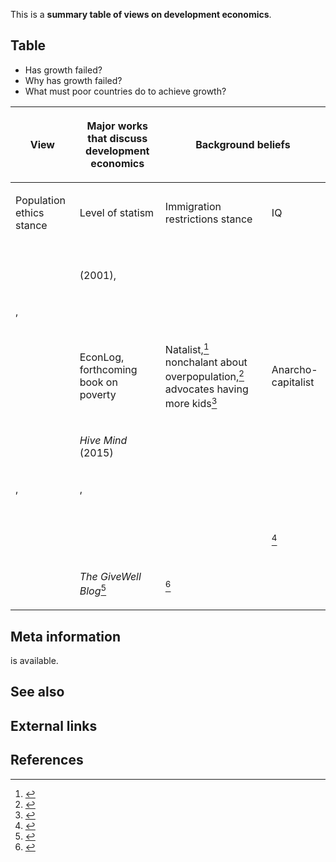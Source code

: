 This is a '''summary table of views on development economics'''.

==Table==

* Has growth failed?
* Why has growth failed?
* What must poor countries do to achieve growth?

{| class="wikitable"
! rowspan="2" | View
! rowspan="2" | Major works that discuss development economics
! colspan="3" | Background beliefs
! colspan="3" | Level of emphasis on explanations for differential growth
|-
! Population ethics stance
! Level of statism
! Immigration restrictions stance
! IQ
! Geography
! Governance
|-
| {{w|Jeffrey Sachs}}
| ''{{w|The End of Poverty}}''
|
|
|
|
| Large emphasis<ref>From ''{{w|Poor Economics}}'': "Jeffrey Sachs, adviser to the United Nations, director of the Earth Institute at Columbia University in New York City, and one such expert, has an answer to all these questions: Poor countries are poor because they are hot, infertile, malaria infested, often landlocked; this makes it hard for them to be productive without an initial large investment to help them deal with these endemic problems. But they cannot pay for the investments precisely because they are poor—they are in what economists call a 'poverty trap.' Until something is done about these problems, neither free markets nor democracy will do very much for them."</ref>
|-
| {{w|William Easterly}} || ''{{w|The Elusive Quest for Growth}}'' (2001), ''{{w|The White Man's Burden}}'' ||
|-
| {{w|Abhijit Banerjee}}, {{w|Esther Duflo}} || ''{{w|Poor Economics}}'' ||
|-
| {{w|Bryan Caplan}}
| EconLog, forthcoming book on poverty
| Natalist,<ref>{{cite web |url=http://econlog.econlib.org/archives/2011/12/a_cursory_rejec.html |title=A Cursory Rejection of Anti-Natalism |first=Bryan |last=Caplan |date=December 7, 2011 |accessdate=September 9, 2017 |publisher=[[wikipedia:EconLog|EconLog]]}}</ref> nonchalant about overpopulation,<ref>{{cite web |url=http://econlog.econlib.org/archives/2011/12/the_julian_simo.html |title=The Julian Simon Club |date=December 9, 2011 |first=Bryan |last=Caplan |accessdate=September 9, 2017 |publisher=[[wikipedia:EconLog|EconLog]]}}</ref> advocates having more kids<ref>{{cite web |url=http://lesswrong.com/lw/col/review_selfish_reasons_to_have_more_kids/ |first=John |last=Salvatier |title=Review: Selfish Reasons to Have More Kids |date=May 29, 2012 |accessdate=September 9, 2017 |publisher=[[wikipedia:LessWrong|LessWrong]]}}</ref>
| Anarcho-capitalist
| Advocates open borders<ref>{{cite web |url=https://openborders.info/bryan-caplan/ |title=Bryan Caplan |date=September 13, 2015 |publisher=Open Borders: The Case |accessdate=September 9, 2017}}</ref>
| IQ realist,<ref>{{cite web |url=http://econlog.econlib.org/archives/2017/04/iq_with_conscie.html |title=IQ With Conscience |date=April 18, 2017 |accessdate=September 9, 2017 |publisher=[[wikipedia:EconLog|EconLog]]}}</ref><ref>{{cite web |url=http://econlog.econlib.org/archives/2010/09/against_high-iq.html |title=Against High-IQ Misanthropy |date=September 15, 2010 |accessdate=September 9, 2017 |publisher=[[wikipedia:EconLog|EconLog]]}}</ref> but unclear how this translates to views on growth?
|
|
|-
| {{w|Garett Jones}} || ''Hive Mind'' (2015) ||
|-
| {{w|Richard Lynn}}, {{w|Tatu Vanhanen}} || ''{{w|IQ and the Wealth of Nations}}'', ''{{w|IQ and Global Inequality}}'' ||
|-
| {{w|Dambisa Moyo}} || ''{{w|Dead Aid}}'' ||
|-
| {{w|Chris Blattman}} || || || <ref>{{cite web |url=https://chrisblattman.com/2012/11/29/seeing-like-an-anarchist/ |author=Chris Blattman |title=Seeing like an anarchist |publisher=Chris Blattman |date=November 29, 2012 |accessdate=September 9, 2017}}</ref> ||
|-
| {{w|Michael Kremer}} ||
|-
| {{w|GiveWell}}
| ''The GiveWell Blog''<ref>{{cite web |url=http://blog.givewell.org/2015/11/06/the-lack-of-controversy-over-well-targeted-aid/ |title=The lack of controversy over well-targeted aid |first=Holden |last=Karnofsky |website=The GiveWell Blog |publisher=[[wikipedia:GiveWell|GiveWell]] |date=July 26, 2016 |accessdate=September 9, 2017}}</ref>
| <ref>{{cite web |url=http://blog.givewell.org/2016/12/12/amf-population-ethics/ |first=Ajeya |last=Cotra |title=AMF and Population Ethics |website=The GiveWell Blog |publisher=[[wikipedia:GiveWell|GiveWell]] |date=February 23, 2017 |accessdate=September 9, 2017}}</ref>
|}

==Meta information==

{{funding info}} is available.

==See also==

==External links==

==References==

{{Reflist|30em}}

